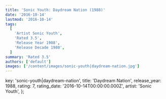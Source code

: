 ```yaml
---
title: 'Sonic Youth: Daydream Nation (1988)'
date: '2016-10-14'
lastmod: '2016-10-14'
tags:
  [
    'Artist Sonic Youth',
    'Rated 3.5',
    'Release Year 1988',
    'Release Decade 1980',
  ]
summary: 'Rated 3.5'
authors: ['default']
images: ['/content/images/sonic-youth|daydream-nation.jpg']
---
```


  key: 'sonic-youth|daydream-nation',
  title: 'Daydream Nation',
  release_year: 1988,
  rating: 7,
  rating_date: '2016-10-14T00:00:00.000Z',
  artist: 'Sonic Youth',
};

<MusicRating data={data} />
